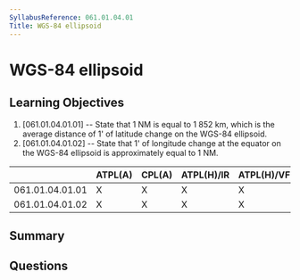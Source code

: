 ```yaml
---
SyllabusReference: 061.01.04.01
Title: WGS-84 ellipsoid
---
```


# WGS-84 ellipsoid

## Learning Objectives

1. [061.01.04.01.01] -- State that 1 NM is equal to 1 852 km, which is the
   average distance of 1' of latitude change on the WGS-84 ellipsoid.
2. [061.01.04.01.02] -- State that 1' of longitude change at the equator on the
   WGS-84 ellipsoid is approximately equal to 1 NM.

|                 | ATPL(A) | CPL(A) | ATPL(H)/IR | ATPL(H)/VFR | CPL(H) | IR  | CBIR(A) |
| --------------- | ------- | ------ | ---------- | ----------- | ------ | --- | ------- |
| 061.01.04.01.01 | X       | X      | X          | X           | X      |     |         |
| 061.01.04.01.02 | X       | X      | X          | X           | X      |     |         |

## Summary

## Questions
